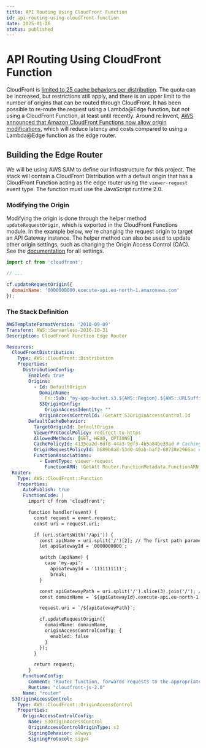 ```yaml
---
title: API Routing Using CloudFront Function
id: api-routing-using-cloudfront-function
date: 2025-01-26
status: published
---
```


# API Routing Using CloudFront Function

CloudFront is [limited to 25 cache behaviors per distribution](https://docs.aws.amazon.com/AmazonCloudFront/latest/DeveloperGuide/cloudfront-limits.html#limits-web-distributions). The quota can be increased, but restrictions still apply, and there is an upper limit to the number of origins that can be routed through CloudFront. It has been possible to re-route the request using a Lambda@Edge function, but not using a CloudFront Function, at least until recently. Around re:Invent, [AWS announced that Amazon CloudFront Functions now allow origin modifications](https://aws.amazon.com/about-aws/whats-new/2024/11/amazon-cloudfront-origin-modifications-cloudfront-functions/), which will reduce latency and costs compared to using a Lambda@Edge function as the edge router.

## Building the Edge Router

We will be using AWS SAM to define our infrastructure for this project. The stack will contain a CloudFront Distribution with a default origin that has a CloudFront Function acting as the edge router using the `viewer-request` event type. The function must use the JavaScript runtime 2.0.

### Modifying the Origin

Modifying the origin is done through the helper method `updateRequestOrigin`, which is exported in the CloudFront Functions module. In the example below, we're changing the request origin to target an API Gateway instance. The helper method can also be used to update other origin settings, such as changing the Origin Access Control (OAC). See the [documentation](https://docs.aws.amazon.com/AmazonCloudFront/latest/DeveloperGuide/helper-functions-origin-modification.html) for all settings.

```javascript
import cf from 'cloudfront';

// ...

cf.updateRequestOrigin({
  domainName: '0000000000.execute-api.eu-north-1.amazonaws.com'
});
```

### The Stack Definition

```yml
AWSTemplateFormatVersion: '2010-09-09'
Transform: AWS::Serverless-2016-10-31
Description: CloudFront Function Edge Router

Resources:
  CloudFrontDistribution:
    Type: AWS::CloudFront::Distribution
    Properties:
      DistributionConfig:
        Enabled: true
        Origins:
          - Id: DefaultOrigin
            DomainName:
              Fn::Sub: "my-app-bucket.s3.${AWS::Region}.${AWS::URLSuffix}"
            S3OriginConfig:
              OriginAccessIdentity: ""
            OriginAccessControlId: !GetAtt S3OriginAccessControl.Id
        DefaultCacheBehavior:
          TargetOriginId: DefaultOrigin
          ViewerProtocolPolicy: redirect-to-https
          AllowedMethods: [GET, HEAD, OPTIONS]
          CachePolicyId: 4135ea2d-6df8-44a3-9df3-4b5a84be39ad # CachingDisabled
          OriginRequestPolicyId: b689b0a8-53d0-40ab-baf2-68738e2966ac # AllViewerExceptHostHeader
          FunctionAssociations:
            - EventType: viewer-request
              FunctionARN: !GetAtt Router.FunctionMetadata.FunctionARN
  Router:
    Type: AWS::CloudFront::Function
    Properties:
      AutoPublish: true
      FunctionCode: |
        import cf from 'cloudfront';

        function handler(event) {
          const request = event.request;
          const uri = request.uri;

          if (uri.startsWith('/api')) {
            const apiName = uri.split('/')[2]; // The first path parameter indicates where to route the request
            let apiGatewayId = '0000000000';

            switch (apiName) {
              case 'my-api':
                apiGatewayId = '1111111111';
                break;
            }

            const apiGatewayPath = uri.split('/').slice(3).join('/'); // Strip /api/ from the uri
            const domainName = `${apiGatewayId}.execute-api.eu-north-1.amazonaws.com`;

            request.uri = `/${apiGatewayPath}`;

            cf.updateRequestOrigin({
              domainName: domainName,
              originAccessControlConfig: {
                enabled: false
              }
            });
          }

          return request;
        }
      FunctionConfig:
        Comment: "Router function, forwards requests to the appropriate API Gateway if path starts with /api"
        Runtime: "cloudfront-js-2.0"
      Name: "router"
  S3OriginAccessControl:
    Type: AWS::CloudFront::OriginAccessControl
    Properties:
      OriginAccessControlConfig:
        Name: S3OriginAccessControl
        OriginAccessControlOriginType: s3
        SigningBehavior: always
        SigningProtocol: sigv4
```